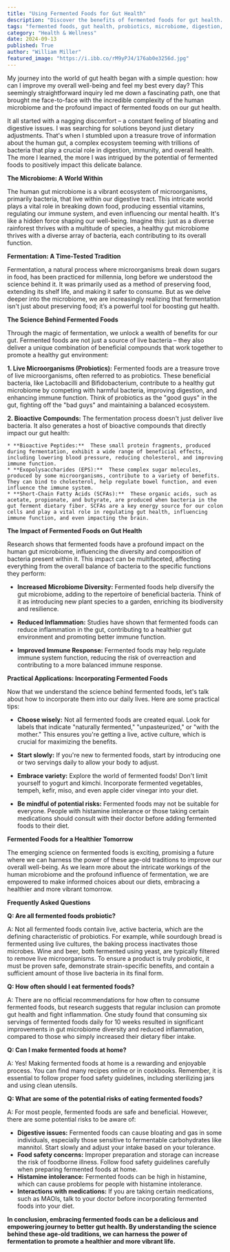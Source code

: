 ```yaml
---
title: "Using Fermented Foods for Gut Health"
description: "Discover the benefits of fermented foods for gut health. Learn how they work, explore various options, and get practical tips for incorporating them into your diet."
tags: "fermented foods, gut health, probiotics, microbiome, digestion, immunity, inflammation, healthy eating, nutrition, wellness, digestive health"
category: "Health & Wellness"
date: 2024-09-13
published: True
author: "William Miller"
featured_image: "https://i.ibb.co/rM9yPJ4/176ab0e3256d.jpg"
---
```



My journey into the world of gut health began with a simple question: how can I improve my overall well-being and feel my best every day?  This seemingly straightforward inquiry led me down a fascinating path, one that brought me face-to-face with the incredible complexity of the human microbiome and the profound impact of fermented foods on our gut health. 

It all started with a nagging discomfort – a constant feeling of bloating and digestive issues.  I was searching for solutions beyond just dietary adjustments. That's when I stumbled upon a treasure trove of information about the human gut, a complex ecosystem teeming with trillions of bacteria that play a crucial role in digestion, immunity, and overall health.  The more I learned, the more I was intrigued by the potential of fermented foods to positively impact this delicate balance.

**The Microbiome: A World Within**

The human gut microbiome is a vibrant ecosystem of microorganisms, primarily bacteria, that live within our digestive tract. This intricate world plays a vital role in breaking down food, producing essential vitamins, regulating our immune system, and even influencing our mental health. It's like a hidden force shaping our well-being.  Imagine this: just as a diverse rainforest thrives with a multitude of species, a healthy gut microbiome thrives with a diverse array of bacteria, each contributing to its overall function. 

**Fermentation: A Time-Tested Tradition**

Fermentation, a natural process where microorganisms break down sugars in food, has been practiced for millennia, long before we understood the science behind it. It was primarily used as a method of preserving food, extending its shelf life, and making it safer to consume.  But as we delve deeper into the microbiome, we are increasingly realizing that fermentation isn't just about preserving food; it’s a powerful tool for boosting gut health.

**The Science Behind Fermented Foods**

Through the magic of fermentation, we unlock a wealth of benefits for our gut.  Fermented foods are not just a source of live bacteria – they also deliver a unique combination of beneficial compounds that work together to promote a healthy gut environment:

**1. Live Microorganisms (Probiotics):**  Fermented foods are a treasure trove of live microorganisms, often referred to as probiotics. These beneficial bacteria, like Lactobacilli and Bifidobacterium, contribute to a healthy gut microbiome by competing with harmful bacteria, improving digestion, and enhancing immune function.  Think of probiotics as the "good guys" in the gut, fighting off the "bad guys" and maintaining a balanced ecosystem.

**2. Bioactive Compounds:**  The fermentation process doesn't just deliver live bacteria. It also generates a host of bioactive compounds that directly impact our gut health:

    * **Bioactive Peptides:**  These small protein fragments, produced during fermentation, exhibit a wide range of beneficial effects, including lowering blood pressure, reducing cholesterol, and improving immune function.
    * **Exopolysaccharides (EPS):**  These complex sugar molecules, produced by some microorganisms, contribute to a variety of benefits. They can bind to cholesterol, help regulate bowel function, and even influence the immune system.
    * **Short-Chain Fatty Acids (SCFAs):**  These organic acids, such as acetate, propionate, and butyrate, are produced when bacteria in the gut ferment dietary fiber. SCFAs are a key energy source for our colon cells and play a vital role in regulating gut health, influencing immune function, and even impacting the brain.

**The Impact of Fermented Foods on Gut Health**

Research shows that fermented foods have a profound impact on the human gut microbiome, influencing the diversity and composition of bacteria present within it. This impact can be multifaceted, affecting everything from the overall balance of bacteria to the specific functions they perform:

* **Increased Microbiome Diversity:** Fermented foods help diversify the gut microbiome, adding to the repertoire of beneficial bacteria.  Think of it as introducing new plant species to a garden, enriching its biodiversity and resilience.

* **Reduced Inflammation:**   Studies have shown that fermented foods can reduce inflammation in the gut, contributing to a healthier gut environment and promoting better immune function.

* **Improved Immune Response:**  Fermented foods may help regulate immune system function, reducing the risk of overreaction and contributing to a more balanced immune response.

**Practical Applications: Incorporating Fermented Foods**

Now that we understand the science behind fermented foods, let's talk about how to incorporate them into our daily lives. Here are some practical tips:

* **Choose wisely:** Not all fermented foods are created equal. Look for labels that indicate "naturally fermented," "unpasteurized," or "with the mother."  This ensures you're getting a live, active culture, which is crucial for maximizing the benefits. 

* **Start slowly:** If you're new to fermented foods, start by introducing one or two servings daily to allow your body to adjust.  

* **Embrace variety:**  Explore the world of fermented foods! Don't limit yourself to yogurt and kimchi. Incorporate fermented vegetables, tempeh, kefir, miso, and even apple cider vinegar into your diet.

* **Be mindful of potential risks:**  Fermented foods may not be suitable for everyone. People with histamine intolerance or those taking certain medications should consult with their doctor before adding fermented foods to their diet.

**Fermented Foods for a Healthier Tomorrow**

The emerging science on fermented foods is exciting, promising a future where we can harness the power of these age-old traditions to improve our overall well-being.  As we learn more about the intricate workings of the human microbiome and the profound influence of fermentation, we are empowered to make informed choices about our diets, embracing a healthier and more vibrant tomorrow. 

**Frequently Asked Questions**

**Q: Are all fermented foods probiotic?**

A:  Not all fermented foods contain live, active bacteria, which are the defining characteristic of probiotics.  For example, while sourdough bread is fermented using live cultures, the baking process inactivates those microbes. Wine and beer, both fermented using yeast, are typically filtered to remove live microorganisms. To ensure a product is truly probiotic, it must be proven safe, demonstrate strain-specific benefits, and contain a sufficient amount of those live bacteria in its final form.

**Q: How often should I eat fermented foods?**

A: There are no official recommendations for how often to consume fermented foods, but research suggests that regular inclusion can promote gut health and fight inflammation.  One study found that consuming six servings of fermented foods daily for 10 weeks resulted in significant improvements in gut microbiome diversity and reduced inflammation, compared to those who simply increased their dietary fiber intake.  

**Q:  Can I make fermented foods at home?**

A: Yes! Making fermented foods at home is a rewarding and enjoyable process. You can find many recipes online or in cookbooks.  Remember, it is essential to follow proper food safety guidelines, including sterilizing jars and using clean utensils.

**Q:  What are some of the potential risks of eating fermented foods?**

A:  For most people, fermented foods are safe and beneficial. However, there are some potential risks to be aware of:

* **Digestive issues:**  Fermented foods can cause bloating and gas in some individuals, especially those sensitive to fermentable carbohydrates like mannitol. Start slowly and adjust your intake based on your tolerance.
* **Food safety concerns:** Improper preparation and storage can increase the risk of foodborne illness. Follow food safety guidelines carefully when preparing fermented foods at home. 
* **Histamine intolerance:**  Fermented foods can be high in histamine, which can cause problems for people with histamine intolerance. 
* **Interactions with medications:**  If you are taking certain medications, such as MAOIs, talk to your doctor before incorporating fermented foods into your diet.

**In conclusion, embracing fermented foods can be a delicious and empowering journey to better gut health. By understanding the science behind these age-old traditions, we can harness the power of fermentation to promote a healthier and more vibrant life.**